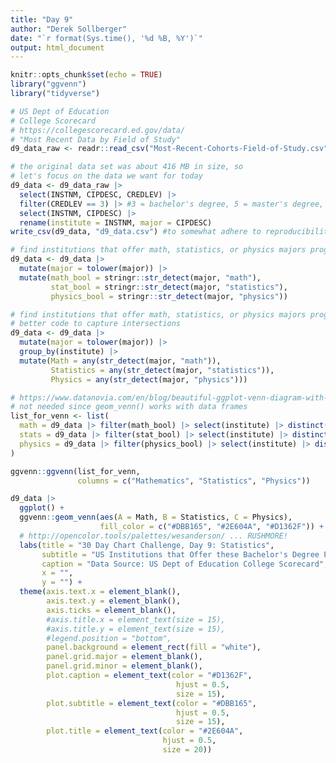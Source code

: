 ```yaml
---
title: "Day 9"
author: "Derek Sollberger"
date: "`r format(Sys.time(), '%d %B, %Y')`"
output: html_document
---
```


```r
knitr::opts_chunk$set(echo = TRUE)
library("ggvenn")
library("tidyverse")
```

```r
# US Dept of Education
# College Scorecard
# https://collegescorecard.ed.gov/data/
# "Most Recent Data by Field of Study"
d9_data_raw <- readr::read_csv("Most-Recent-Cohorts-Field-of-Study.csv")
```

```r
# the original data set was about 416 MB in size, so
# let's focus on the data we want for today
d9_data <- d9_data_raw |>
  select(INSTNM, CIPDESC, CREDLEV) |>
  filter(CREDLEV == 3) |> #3 = bachelor's degree, 5 = master's degree, 6 = PhD, etc.
  select(INSTNM, CIPDESC) |>
  rename(institute = INSTNM, major = CIPDESC)
write_csv(d9_data, "d9_data.csv") #to somewhat adhere to reproducibility
```

```r
# find institutions that offer math, statistics, or physics majors programs
d9_data <- d9_data |>
  mutate(major = tolower(major)) |>
  mutate(math_bool = stringr::str_detect(major, "math"),
         stat_bool = stringr::str_detect(major, "statistics"),
         physics_bool = stringr::str_detect(major, "physics"))
```

```r
# find institutions that offer math, statistics, or physics majors programs
# better code to capture intersections
d9_data <- d9_data |>
  mutate(major = tolower(major)) |>
  group_by(institute) |>
  mutate(Math = any(str_detect(major, "math")),
         Statistics = any(str_detect(major, "statistics")),
         Physics = any(str_detect(major, "physics")))
```

```r
# https://www.datanovia.com/en/blog/beautiful-ggplot-venn-diagram-with-r/
# not needed since geom_venn() works with data frames
list_for_venn <- list(
  math = d9_data |> filter(math_bool) |> select(institute) |> distinct(),
  stats = d9_data |> filter(stat_bool) |> select(institute) |> distinct(),
  physics = d9_data |> filter(physics_bool) |> select(institute) |> distinct()
)
```

```r
ggvenn::ggvenn(list_for_venn,
               columns = c("Mathematics", "Statistics", "Physics"))
```

```r
d9_data |>
  ggplot() +
  ggvenn::geom_venn(aes(A = Math, B = Statistics, C = Physics),
                    fill_color = c("#DBB165", "#2E604A", "#D1362F")) +
  # http://opencolor.tools/palettes/wesanderson/ ... RUSHMORE!
  labs(title = "30 Day Chart Challenge, Day 9: Statistics",
       subtitle = "US Institutions that Offer these Bachelor's Degree Programs",
       caption = "Data Source: US Dept of Education College Scorecard",
       x = "", 
       y = "") +
  theme(axis.text.x = element_blank(),
        axis.text.y = element_blank(),
        axis.ticks = element_blank(),
        #axis.title.x = element_text(size = 15),
        #axis.title.y = element_text(size = 15),
        #legend.position = "bottom",
        panel.background = element_rect(fill = "white"),
        panel.grid.major = element_blank(),
        panel.grid.minor = element_blank(),
        plot.caption = element_text(color = "#D1362F", 
                                     hjust = 0.5, 
                                     size = 15),
        plot.subtitle = element_text(color = "#DBB165", 
                                     hjust = 0.5, 
                                     size = 15),
        plot.title = element_text(color = "#2E604A",
                                  hjust = 0.5,
                                  size = 20))
```



